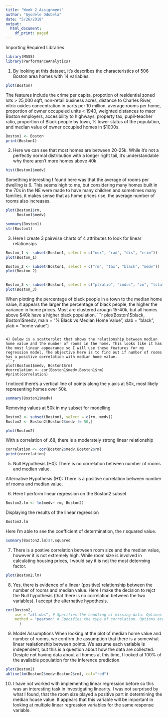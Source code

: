 ```yaml
---
title: "Week 2 Assignment"
author: "Ayodele Odubela"
date: "5/26/2018"
output:
  html_document:
    df_print: paged
---
```


Importing Required Libraries
```r
library(MASS)
library(PerformanceAnalytics)
```

1) By looking at this dataset, it's describes the characteristics of 506 Boston area homes with 14 variables.
```r
plot(Boston)
```

The features include the crime per capita, propotion of residential zoned lots > 25,000 sqft, non-retail business acres, distance to Charles River, nitric oxides concentration in parts per 10 million, average rooms per home, proportion of owner occupeied units < 1940, weighted distances to maor Boston employers, accesibility to highways, property tax, pupil-teacher ratio, proportion of Black people by town, % lower status of the population, and median value of owner occupied homes in $1000s.

```r
Boston1 <- Boston
print(Boston1)
```

2) Here we can see that most homes are between 20-25k. While it's not a perfectly normal distribution with a longer right tail, it's understandable why there aren't more homes above 40k. 
```r
hist(Boston1$medv)
```

Something interesting I found here was that the average of rooms per dwelling is 6. This seems high to me, but considering many homes built in the 70s in the NE were made to have many children and sometimes many families, it makes sense that as home prices rise, the average number of rooms also increases.
```r
plot(Boston1$rm,
     Boston1$medv)

summary(Boston1)
str(Boston1)
```

3) Here I create 3 pairwise charts of 4 attributes to look for linear relationsips
```r
Boston_1 <- subset(Boston1, select = c("nox", "rad", "dis", "crim"))
plot(Boston_1)
```

```r
Boston_2 <- subset(Boston1, select = c("rm", "tax", "black", "medv"))
plot(Boston_2)
                   
```

```r
Boston_3 <- subset(Boston1, select = c("ptratio", "indus", "zn", "lstat"))
plot(Boston_3)
```

When plotting the percentage of black people in a town to the median home value, it appears the larger the percentage of black people, the higher the variance in home prices. Most are clustered arougn 15-40k, but all homes above $40k have a higher black population. 
```r
plot(Boston1$black,
     Boston1$medv,
     main = "% Black vs Median Home Value",
     xlab = "black",
     ylab = "home value")
```

4) Below is a scatterplot that shows the relationship between median home value and the number of rooms in the home. This looks like it has the most linear appearance so I will use these features for my regression model. The objective here is to find out if number of rooms has a positive correlation with median home value. 
```r
plot(Boston1$medv, Boston1$rm)
#correlation <- cor(Boston1$medv,Boston1$rm)
#print(correlation)
```

I noticed there's a vertical line of points along the y axis at 50k, most likely representing homes over 50k. 
```r
summary(Boston1$medv)
```

Removing values at 50k in my subset for modelling
```r
Boston2 <- subset(Boston1, select = c(rm, medv))
Boston2 <- Boston2[Boston2$medv != 50,]
```

```r
plot(Boston2)
```


With a correlation of .68, there is a moderately strong linear relationship

```r
correlation <- cor(Boston2$medv,Boston2$rm)
print(correlation)
```


5) 
Null Hypothesis (H0): There is no correlation between number of rooms and median value.

Alternative Hypothesis (H1): There is a positive correlation between number of rooms and median value.

6)
Here I perform linear regression on the Boston2 subset
```r
Boston2.lm <- lm(medv~ rm, Boston2)
```


Displaying the results of the linear regression
```r
Boston2.lm
```

Here I'm able to see the coefficient of determination, the r squared value.
```r
summary(Boston2.lm)$r.squared
```

7) There is a postive correlation between room size and the median value, however it is not extremely high. While room size is involved in calculating housing prices, I would say it is not the most determing factor. 

```r
plot(Boston2.lm)
```


8) Yes, there is evidence of a linear (positive) relationship between the number of rooms and median value. Here I make the decision to rejct the Null hypothesis (that there is no correlation between the two variables). I accept the alternative hypothesis.
```r
cor(Boston2, 
    use = "all.obs", # Specifies the handling of missing data. Options are all.obs (assumes no missing data - missing data will produce an error), complete.obs (listwise deletion), and pairwise.complete.obs (pairwise deletion)
    method = "pearson" # Specifies the type of correlation. Options are pearson, spearman or kendall.
      )
```

9) Model Assumptions
When looking at the plot of median home value and number of rooms, we confirm the assumption that there is a somewhat linear realationship between points. We assume each variable is independent, but this is a question about how the data are collected. Desipte not having data about all homes at this time, I looked at 100% of the available population for the inference prediction.
```r
plot(Boston2)
abline(lm(Boston2$medv~Boston2$rm), col="red")
```


10) I have not worked with implementing linear regression before so this was an interesting task in investigating linearity. I was not surprised by what I found, that the room size played a positive part in determining the median house value. It appears that this variable will be important in looking at multiple linear regression variables for the same response variable. 
